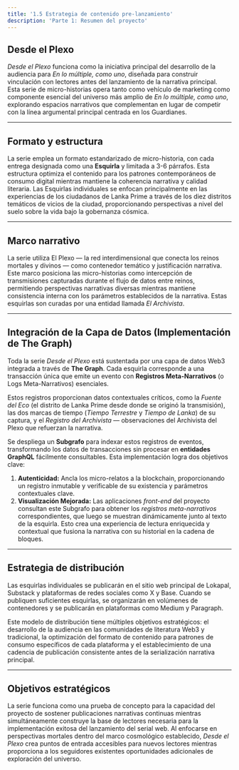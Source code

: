 ```yaml
---
title: '1.5 Estrategia de contenido pre-lanzamiento'
description: 'Parte 1: Resumen del proyecto'
---
```


## Desde el Plexo

*Desde el Plexo* funciona como la iniciativa principal del desarrollo de la audiencia para *En lo múltiple, como uno*, diseñada para construir vinculación con lectores antes del lanzamiento de la narrativa principal. Esta serie de micro-historias opera tanto como vehículo de marketing como componente esencial del universo más amplio de *En lo múltiple, como uno*, explorando espacios narrativos que complementan en lugar de competir con la línea argumental principal centrada en los Guardianes.

---

## Formato y estructura

La serie emplea un formato estandarizado de micro-historia, con cada entrega designada como una **Esquirla** y limitada a 3-6 párrafos. Esta estructura optimiza el contenido para los patrones contemporáneos de consumo digital mientras mantiene la coherencia narrativa y calidad literaria. Las Esquirlas individuales se enfocan principalmente en las experiencias de los ciudadanos de Lanka Prime a través de los diez distritos temáticos de vicios de la ciudad, proporcionando perspectivas a nivel del suelo sobre la vida bajo la gobernanza cósmica.

---

## Marco narrativo

La serie utiliza El Plexo — la red interdimensional que conecta los reinos mortales y divinos — como contenedor temático y justificación narrativa. Este marco posiciona las micro-historias como intercepción de transmisiones capturadas durante el flujo de datos entre reinos, permitiendo perspectivas narrativas diversas mientras mantiene consistencia interna con los parámetros establecidos de la narrativa. Estas esquirlas son curadas por una entidad llamada *El Archivista*.

---

## Integración de la Capa de Datos (Implementación de The Graph)

Toda la serie *Desde el Plexo* está sustentada por una capa de datos Web3 integrada a través de **The Graph**. Cada esquirla corresponde a una transacción única que emite un evento con **Registros Meta-Narrativos** (o Logs Meta-Narrativos) esenciales.

Estos registros proporcionan datos contextuales críticos, como la *Fuente del Eco* (el distrito de Lanka Prime desde donde se originó la transmisión), las dos marcas de tiempo (*Tiempo Terrestre* y *Tiempo de Lanka*) de su captura, y el *Registro del Archivista* — observaciones del Archivista del Plexo que refuerzan la narrativa.

Se despliega un **Subgrafo** para indexar estos registros de eventos, transformando los datos de transacciones sin procesar en **entidades GraphQL** fácilmente consultables. Esta implementación logra dos objetivos clave:

1.  **Autenticidad:** Ancla los micro-relatos a la blockchain, proporcionando un registro inmutable y verificable de su existencia y parámetros contextuales clave.
2.  **Visualización Mejorada:** Las aplicaciones *front-end* del proyecto consultan este Subgrafo para obtener los *registros meta-narrativos* correspondientes, que luego se muestran dinámicamente junto al texto de la esquirla. Esto crea una experiencia de lectura enriquecida y contextual que fusiona la narrativa con su historial en la cadena de bloques.

---

## Estrategia de distribución

Las esquirlas individuales se publicarán en el sitio web principal de Lokapal, Substack y plataformas de redes sociales como X y Base. Cuando se publiquen suficientes esquirlas, se organizarán en volúmenes de contenedores y se publicarán en plataformas como Medium y Paragraph.

Este modelo de distribución tiene múltiples objetivos estratégicos: el desarrollo de la audiencia en las comunidades de literatura Web3 y tradicional, la optimización del formato de contenido para patrones de consumo específicos de cada plataforma y el establecimiento de una cadencia de publicación consistente antes de la serialización narrativa principal.

---

## Objetivos estratégicos

La serie funciona como una prueba de concepto para la capacidad del proyecto de sostener publicaciones narrativas continuas mientras simultáneamente construye la base de lectores necesaria para la implementación exitosa del lanzamiento del serial web. Al enfocarse en perspectivas mortales dentro del marco cosmológico establecido, *Desde el Plexo* crea puntos de entrada accesibles para nuevos lectores mientras proporciona a los seguidores existentes oportunidades adicionales de exploración del universo.